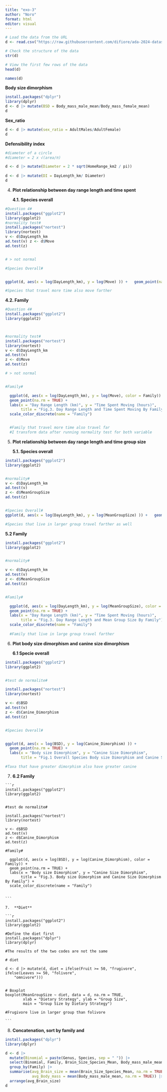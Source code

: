 ```yaml
---
title: "exo-3"
author: "Noro"
format: html
editor: visual
---
```


```r
# Load the data from the URL
d <- read.csv("https://raw.githubusercontent.com/difiore/ada-2024-datasets/main/data-wrangling.csv")

# Check the structure of the data
str(d)

# View the first few rows of the data
head(d)

names(d)


```

**Body size dimorphism**

```r
install.packages("dplyr")
library(dplyr)
d <- d |> mutate(BSD = Body_mass_male_mean/Body_mass_female_mean)
d
```

**Sex_ratio**

```r
d <- d |> mutate(sex_ratio = AdultMales/AdultFemale) 
d

```

**Defensibility index**

```r

#diameter of a circle
#diameter = 2 x √(area/π)

d <- d |> mutate(Diameter = 2 * sqrt(HomeRange_km2 / pi))
                 
d <- d |> mutate(DI = DayLength_km/ Diameter) 
d 
```

4.  **Plot relationship between day range length and time spent**

    **4.1. Species overall**

```r

#Question 4# 
install.packages("ggplot2") 
library(ggplot2)  
#normality test# 
install.packages("nortest") 
library(nortest) 
v <- d$DayLength_km 
ad.test(v) z <- d$Move
ad.test(z)  


# > not normal  

#Species Overall# 


ggplot(d, aes(x = log(DayLength_km), y = log(Move) )) +   geom_point(na.rm = TRUE) +   labs(x = "Day Range Length (km)", y = "Time Spent Moving (hours)", title = "Fig.1 Overall Species Day Range Length and Time Spent Moving")  

#Species that travel more time also move farther


```

**4.2. Family**

```r
#Question 4#
install.packages("ggplot2")
library(ggplot2)



#normality test#
install.packages("nortest")
library(nortest)
v <- d$DayLength_km
ad.test(v)
z <- d$Move
ad.test(z)

# > not normal 


#Family#

  ggplot(d, aes(x = log(DayLength_km), y = log(Move), color = Family)) +
  geom_point(na.rm = TRUE) +
  labs(x = "Day Range Length (km)", y = "Time Spent Moving (hours)",
       title = "Fig.3. Day Range Length and Time Spent Moving By Family") +
  scale_color_discrete(name = "Family")


  #Family that travel more time also travel far
  #I transform data after running normality test for both variable
```

5.  **Plot relationship between day range length and time group size**

    **5.1. Species overall**

```r


install.packages("ggplot2")
library(ggplot2)


#normality# 
v <- d$DayLength_km 
ad.test(v) 
z <- d$MeanGroupSize
ad.test(z) 


#Species Overall#   
ggplot(d, aes(x = log(DayLength_km), y = log(MeanGroupSize) )) +   geom_point(na.rm = TRUE) +   labs(x = "Day Range Length (km)", y = "Mean Group Size",        title = "Fig.1 Overall Species Day Range Length and Mean Group Size") 

#Species that live in larger group travel farther as well

```

**5.2 Family**

```r


install.packages("ggplot2")
library(ggplot2)


#normality#

v <- d$DayLength_km
ad.test(v)
z <- d$MeanGroupSize
ad.test(z)


#Family#

  ggplot(d, aes(x = log(DayLength_km), y = log(MeanGroupSize), color = Family)) +
  geom_point(na.rm = TRUE) +
  labs(x = "Day Range Length (km)", y = "Time Spent Moving (hours)",
       title = "Fig.3. Day Range Length and Mean Group Size By Family") +
  scale_color_discrete(name = "Family")
  
  #Family that live in large group travel farther

```

6.  **Plot body size dimorphism and canine size dimorphism**

    **6.1 Specie overall**

```r

install.packages("ggplot2")
library(ggplot2)


#test de normalite#

install.packages("nortest")
library(nortest)

v <- d$BSD
ad.test(v)
z <- d$Canine_Dimorphism
ad.test(z)


#Species Overall#


ggplot(d, aes(x = log(BSD), y = log(Canine_Dimorphism) )) +
  geom_point(na.rm = TRUE) +
  labs(x = "Body size Dimorphism", y = "Canine Size Dimorphism",
       title = "Fig.1 Overall Species Body size Dimorphism and Canine Size Dimorphism")

#Taxa that have greater dimorphism also have greater canine
```

7.   **6.2 Family**

    ```r


    install.packages("ggplot2")
    library(ggplot2)


    #test de normalite#

    install.packages("nortest")
    library(nortest)

    v <- d$BSD
    ad.test(v)
    z <- d$Canine_Dimorphism
    ad.test(z)

    #Family#

      ggplot(d, aes(x = log(BSD), y = log(Canine_Dimorphism), color = Family)) +
      geom_point(na.rm = TRUE) +
      labs(x = "Body size Dimorphism", y = "Canine Size Dimorphism",
           title = "Fig.3. Body size Dimorphism and Canine Size Dimorphism By Family") +
      scale_color_discrete(name = "Family")

      
    ```

    7.  **Diet**

    ```r

    install.packages("ggplot2")
    library(ggplot2)   

    #Define the diet first
    install.packages("dplyr")
    library(dplyr)

    #The results of the two codes are not the same

    # diet

    d <- d |> mutate(d, diet = ifelse(Fruit >= 50, "frugivore", ifelse(Leaves >= 50, "folivore",
        "omnivore")))


    # Boxplot
    boxplot(MeanGroupSize ~ diet, data = d, na.rm = TRUE,
            xlab = "Dietary Strategy", ylab = "Group Size",
            main = "Group Size by Dietary Strategy")

    #Frugivore live in larger group than folivore

    ```

8.  **Concatenation, sort by family and**

```r

install.packages("dplyr")
library(dplyr)

d <- d |>
  mutate(Binomial = paste(Genus, Species, sep = " ")) |>
  select(Binomial, Family, Brain_Size_Species_Mean, Body_mass_male_mean) |>
  group_by(Family) |>
  summarise(avg_Brain_size = mean(Brain_Size_Species_Mean, na.rm = TRUE),
            avg_Body_mass = mean(Body_mass_male_mean, na.rm = TRUE)) |>
  arrange(avg_Brain_size)
d
```
